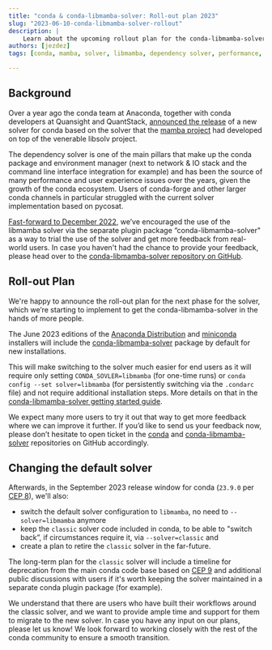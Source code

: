 ```yaml
---
title: "conda & conda-libmamba-solver: Roll-out plan 2023"
slug: "2023-06-10-conda-libmamba-solver-rollout"
description: |
    Learn about the upcoming rollout plan for the conda-libmamba-solver, bringing enhanced performance and user experience to conda.
authors: [jezdez]
tags: [conda, mamba, solver, libmamba, dependency solver, performance, user experience, conda-forge, pycosat, plugin package, Anaconda Distribution, miniconda, CEP 8, CEP 9]

---
```

## Background


Over a year ago the conda team at Anaconda, together with conda developers at Quansight and QuantStack, [announced the release](https://www.anaconda.com/blog/a-faster-conda-for-a-growing-community) of a new solver for conda based on the solver that the [mamba project](https://mamba.readthedocs.io/) had developed on top of the venerable libsolv project.

The dependency solver is one of the main pillars that make up the conda package and environment manager (next to network & IO stack and the command line interface integration for example) and has been the source of many performance and user experience issues over the years, given the growth of the conda ecosystem. Users of conda-forge and other larger conda channels in particular struggled with the current solver implementation based on pycosat.

[Fast-forward to December 2022](https://www.anaconda.com/blog/conda-is-fast-now), we’ve encouraged the use of the libmamba solver via the separate plugin package “conda-libmamba-solver" as a way to trial the use of the solver and get more feedback from real-world users. In case you haven't had the chance to provide your feedback, please head over to the [conda-libmamba-solver repository on GitHub](https://github.com/conda/conda-libmamba-solver).

## Roll-out Plan


We're happy to announce the roll-out plan for the next phase for the solver, which we’re starting to implement to get the conda-libmamba-solver in the hands of more people.

The June 2023 editions of the [Anaconda Distribution](https://www.anaconda.com/download/) and [miniconda](https://docs.conda.io/en/latest/miniconda.html) installers will include the [conda-libmamba-solver](https://conda.github.io/conda-libmamba-solver/) package by default for new installations.

This will make switching to the solver much easier for end users as it will require only setting `CONDA_SOVLER=libmamba` (for one-time runs) or `conda config --set solver=libmamba` (for persistently switching via the `.condarc` file) and not require additional installation steps. More details on that in the [conda-libmamba-solver getting started guide](https://conda.github.io/conda-libmamba-solver/getting-started/).

We expect many more users to try it out that way to get more feedback where we can improve it further. If you’d like to send us your feedback now, please don’t hesitate to open ticket in the [conda](https://github.com/conda/conda/issues/new/choose) and [conda-libmamba-solver](https://github.com/conda/conda-libmamba-solver/issues/new/choose) repositories on GitHub accordingly.

## Changing the default solver


Afterwards, in the September 2023 release window for conda (`23.9.0` per [CEP 8](https://github.com/conda-incubator/ceps/blob/main/cep-8.md)), we'll also:


- switch the default solver configuration to `libmamba`, no need to `--solver=libmamba` anymore
- keep the `classic` solver code included in conda, to be able to "switch back”, if circumstances require it, via `--solver=classic` and
- create a plan to retire the `classic` solver in the far-future.

The long-term plan for the `classic` solver will include a timeline for deprecation from the main conda code base based on [CEP 9](https://github.com/conda-incubator/ceps/blob/main/cep-9.md) and additional public discussions with users if it's worth keeping the solver maintained in a separate conda plugin package (for example).

We understand that there are users who have built their workflows around the classic solver, and we want to provide ample time and support for them to migrate to the new solver. In case you have any input on our plans, please let us know! We look forward to working closely with the rest of the conda community to ensure a smooth transition.

